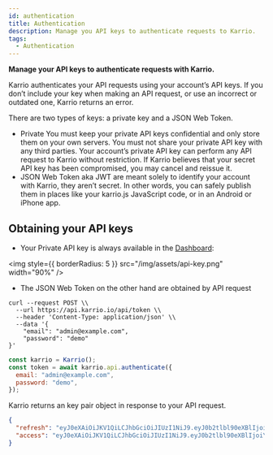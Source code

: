 ```yaml
---
id: authentication
title: Authentication
description: Manage you API keys to authenticate requests to Karrio.
tags:
  - Authentication
---
```



**Manage your API keys to authenticate requests with Karrio.**

Karrio authenticates your API requests using your account’s API keys.
If you don’t include your key when making an API request, or use an
incorrect or outdated one, Karrio returns an error.

There are two types of keys: a private key and a JSON Web Token.

- Private You must keep your private API keys confidential and only
  store them on your own servers. You must not share your private API
  key with any third parties. Your account’s private API key can perform
  any API request to Karrio without restriction. If Karrio believes that
  your secret API key has been compromised, you may cancel and reissue it.
- JSON Web Token aka JWT are meant solely to identify your account with
  Karrio, they aren’t secret. In other words, you can safely publish them
  in places like your karrio.js JavaScript code, or in an Android or iPhone app.

## Obtaining your API keys

- Your Private API key is always available in the [Dashboard](https://app.karrio.io/developers/api):

<img style={{ borderRadius: 5 }} src="/img/assets/api-key.png" width="90%" />

- The JSON Web Token on the other hand are obtained by API request

<div id="tabs">
<Tabs>
<TabItem value="curl" label="cURL">

```shell
curl --request POST \\
  --url https://api.karrio.io/api/token \\
  --header 'Content-Type: application/json' \\
  --data '{
	"email": "admin@example.com",
	"password": "demo"
}'
```

</TabItem>
<TabItem value="js" label="Javascript">

```javascript
const karrio = Karrio();
const token = await karrio.api.authenticate({
  email: "admin@example.com",
  password: "demo",
});
```

</TabItem>
</Tabs>
</div>

Karrio returns an key pair object in response to your API request.

```json
{
  "refresh": "eyJ0eXAiOiJKV1QiLCJhbGciOiJIUzI1NiJ9.eyJ0b2tlbl90eXBlIjoicmVmcmVzaCIsImV4cCI6MTYzNjYxMzY4NSwiaWF0IjoxNjM2MTgxNjg1LCJqdGkiOiIwNjM1ZGQ4NWExMWU0NTNjYTk2ZTk3NDM4ZDBjOTRkMiIsInVzZXJfaWQiOjF9.1MO8ODXIPvEQtTJdiyyFT1UA54hZnLjrVj8a3DEDbbw",
  "access": "eyJ0eXAiOiJKV1QiLCJhbGciOiJIUzI1NiJ9.eyJ0b2tlbl90eXBlIjoiYWNjZXNzIiwiZXhwIjoxNjM2MTgyNTg1LCJpYXQiOjE2MzYxODE2ODUsImp0aSI6ImMyYWI5YTAzNTRkYTRlZTQ5ZjQ1ZDdlMmI4NWQ5ZGZkIiwidXNlcl9pZCI6MX0.X-MA-9Vi_zWJfvMWSaL8dNj7XOy8kPNz16gvbciLCIM"
}
```
